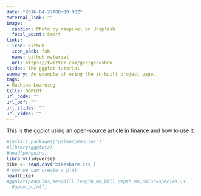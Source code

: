 ```yaml
---
date: "2016-04-27T00:00:00Z"
external_link: ""
image:
  caption: Photo by rawpixel on Unsplash
  focal_point: Smart
links:
- icon: github
  icon_pack: fab
  name: github material
  url: https://twitter.com/georgecushen
slides: The ggplot tutorial
summary: An example of using the in-built project page.
tags:
- Machine Learning
title: GGPLOT
url_code: ""
url_pdf: ""
url_slides: ""
url_video: ""
---
```


This is the ggplot using an open-source article in finance and how to use it.

```r
#install.packages("palmerpenguins")
#library(ggplot2)
#head(penguins)
library(tidyverse)
bike <- read.csv('bikeshare.csv')
# now we can create a plot
head(bike)
#ggplot(penguins,aes(bill_length_mm,bill_depth_mm,color=species))+
  #geom_point()

```